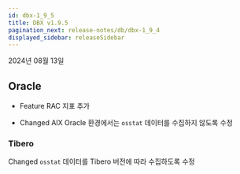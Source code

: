 ```yaml
---
id: dbx-1_9_5
title: DBX v1.9.5
pagination_next: release-notes/db/dbx-1_9_4
displayed_sidebar: releaseSidebar
---
```


2024년 08월 13일

## Oracle

- <Status priority='1'>Feature</Status> RAC 지표 추가

- <Status priority='1'>Changed</Status> AIX Oracle 환경에서는 `osstat` 데이터를 수집하지 않도록 수정

### Tibero

<Status priority='1'>Changed</Status> `osstat` 데이터를 Tibero 버전에 따라 수집하도록 수정
